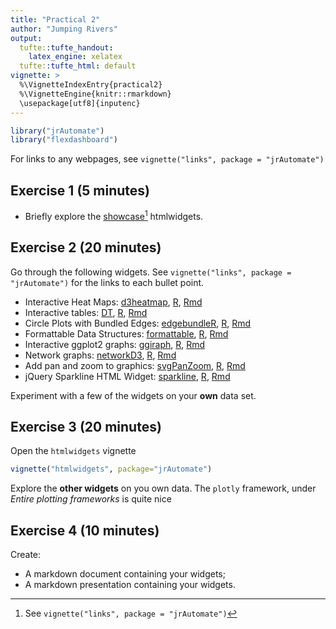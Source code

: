 ```yaml
---
title: "Practical 2"
author: "Jumping Rivers"
output:
  tufte::tufte_handout:
    latex_engine: xelatex
  tufte::tufte_html: default
vignette: >
  %\VignetteIndexEntry{practical2}
  %\VignetteEngine{knitr::rmarkdown}
  \usepackage[utf8]{inputenc}
---
```


```r
library("jrAutomate")
library("flexdashboard")
```

For links to any webpages, see `vignette("links", package = "jrAutomate")`

## Exercise 1 (5 minutes)

  * Briefly explore the [showcase](http://www.htmlwidgets.org/showcase_leaflet.html)^[See `vignette("links", package = "jrAutomate")`] htmlwidgets. 

## Exercise 2 (20 minutes)

Go through the following widgets. See `vignette("links", package = "jrAutomate")` for the links to each bullet point.

  * Interactive Heat Maps: [d3heatmap](d3heatmap.html), [R](d3heatmap.R), [Rmd](d3heatmap.Rmd)
  * Interactive tables: [DT](DT.html), [R](DT.R), [Rmd](DT.Rmd)
  * Circle Plots with Bundled Edges: [edgebundleR](edgebundleR.html), [R](edgebundleR.R), [Rmd](edgebundleR.Rmd)
  * Formattable Data Structures: [formattable](formattable.html), [R](formattable.R), [Rmd](formattable.Rmd)
  * Interactive ggplot2 graphs: [ggiraph](ggiraph.html), [R](ggiraph.R), [Rmd](ggiraph.Rmd)
  * Network graphs: [networkD3](networkD3.html), [R](networkD3.R), [Rmd](networkD3.Rmd)
  * Add pan and zoom to graphics: [svgPanZoom](svgPanZoom.html), [R](svgPanZoom.R), [Rmd](svgPanZoom.Rmd)
  * jQuery Sparkline HTML Widget: [sparkline](sparkline.html), [R](sparkline.R), [Rmd](sparkline.Rmd)

Experiment with a few of the widgets on your **own** data set.

## Exercise 3 (20 minutes)

Open the `htmlwidgets` vignette

```r
vignette("htmlwidgets", package="jrAutomate")
```

Explore the **other widgets** on you own data. The `plotly` framework, under _Entire plotting frameworks_ is quite nice

## Exercise 4 (10 minutes)

Create:

  * A markdown document containing your widgets;
  * A markdown presentation containing your widgets.
  
  
  
